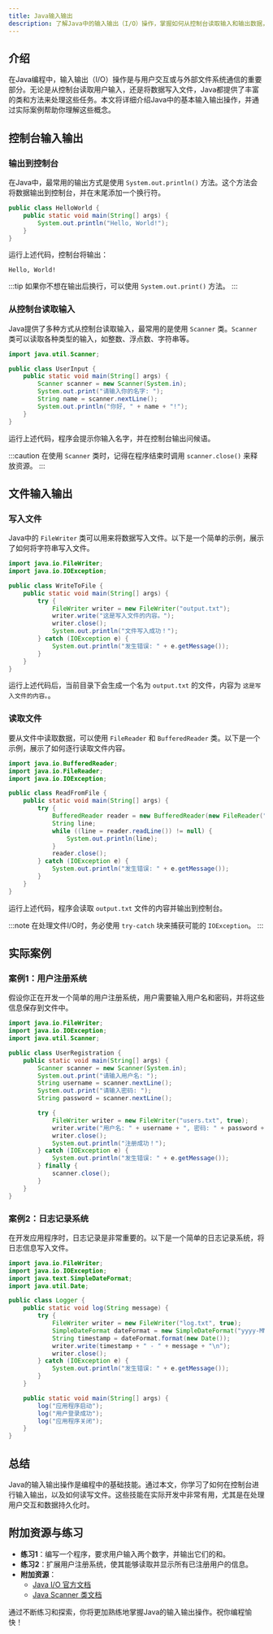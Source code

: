 ```yaml
---
title: Java输入输出
description: 了解Java中的输入输出（I/O）操作，掌握如何从控制台读取输入和输出数据，以及文件读写的基本操作。
---
```


## 介绍

在Java编程中，输入输出（I/O）操作是与用户交互或与外部文件系统通信的重要部分。无论是从控制台读取用户输入，还是将数据写入文件，Java都提供了丰富的类和方法来处理这些任务。本文将详细介绍Java中的基本输入输出操作，并通过实际案例帮助你理解这些概念。

## 控制台输入输出

### 输出到控制台

在Java中，最常用的输出方式是使用 `System.out.println()` 方法。这个方法会将数据输出到控制台，并在末尾添加一个换行符。

```java
public class HelloWorld {
    public static void main(String[] args) {
        System.out.println("Hello, World!");
    }
}
```

运行上述代码，控制台将输出：

```
Hello, World!
```

:::tip
如果你不想在输出后换行，可以使用 `System.out.print()` 方法。
:::

### 从控制台读取输入

Java提供了多种方式从控制台读取输入，最常用的是使用 `Scanner` 类。`Scanner` 类可以读取各种类型的输入，如整数、浮点数、字符串等。

```java
import java.util.Scanner;

public class UserInput {
    public static void main(String[] args) {
        Scanner scanner = new Scanner(System.in);
        System.out.print("请输入你的名字: ");
        String name = scanner.nextLine();
        System.out.println("你好, " + name + "!");
    }
}
```

运行上述代码，程序会提示你输入名字，并在控制台输出问候语。

:::caution
在使用 `Scanner` 类时，记得在程序结束时调用 `scanner.close()` 来释放资源。
:::

## 文件输入输出

### 写入文件

Java中的 `FileWriter` 类可以用来将数据写入文件。以下是一个简单的示例，展示了如何将字符串写入文件。

```java
import java.io.FileWriter;
import java.io.IOException;

public class WriteToFile {
    public static void main(String[] args) {
        try {
            FileWriter writer = new FileWriter("output.txt");
            writer.write("这是写入文件的内容。");
            writer.close();
            System.out.println("文件写入成功！");
        } catch (IOException e) {
            System.out.println("发生错误: " + e.getMessage());
        }
    }
}
```

运行上述代码后，当前目录下会生成一个名为 `output.txt` 的文件，内容为 `这是写入文件的内容。`。

### 读取文件

要从文件中读取数据，可以使用 `FileReader` 和 `BufferedReader` 类。以下是一个示例，展示了如何逐行读取文件内容。

```java
import java.io.BufferedReader;
import java.io.FileReader;
import java.io.IOException;

public class ReadFromFile {
    public static void main(String[] args) {
        try {
            BufferedReader reader = new BufferedReader(new FileReader("output.txt"));
            String line;
            while ((line = reader.readLine()) != null) {
                System.out.println(line);
            }
            reader.close();
        } catch (IOException e) {
            System.out.println("发生错误: " + e.getMessage());
        }
    }
}
```

运行上述代码，程序会读取 `output.txt` 文件的内容并输出到控制台。

:::note
在处理文件I/O时，务必使用 `try-catch` 块来捕获可能的 `IOException`。
:::

## 实际案例

### 案例1：用户注册系统

假设你正在开发一个简单的用户注册系统，用户需要输入用户名和密码，并将这些信息保存到文件中。

```java
import java.io.FileWriter;
import java.io.IOException;
import java.util.Scanner;

public class UserRegistration {
    public static void main(String[] args) {
        Scanner scanner = new Scanner(System.in);
        System.out.print("请输入用户名: ");
        String username = scanner.nextLine();
        System.out.print("请输入密码: ");
        String password = scanner.nextLine();

        try {
            FileWriter writer = new FileWriter("users.txt", true);
            writer.write("用户名: " + username + ", 密码: " + password + "\n");
            writer.close();
            System.out.println("注册成功！");
        } catch (IOException e) {
            System.out.println("发生错误: " + e.getMessage());
        } finally {
            scanner.close();
        }
    }
}
```

### 案例2：日志记录系统

在开发应用程序时，日志记录是非常重要的。以下是一个简单的日志记录系统，将日志信息写入文件。

```java
import java.io.FileWriter;
import java.io.IOException;
import java.text.SimpleDateFormat;
import java.util.Date;

public class Logger {
    public static void log(String message) {
        try {
            FileWriter writer = new FileWriter("log.txt", true);
            SimpleDateFormat dateFormat = new SimpleDateFormat("yyyy-MM-dd HH:mm:ss");
            String timestamp = dateFormat.format(new Date());
            writer.write(timestamp + " - " + message + "\n");
            writer.close();
        } catch (IOException e) {
            System.out.println("发生错误: " + e.getMessage());
        }
    }

    public static void main(String[] args) {
        log("应用程序启动");
        log("用户登录成功");
        log("应用程序关闭");
    }
}
```

## 总结

Java的输入输出操作是编程中的基础技能。通过本文，你学习了如何在控制台进行输入输出，以及如何读写文件。这些技能在实际开发中非常有用，尤其是在处理用户交互和数据持久化时。

## 附加资源与练习

- **练习1**：编写一个程序，要求用户输入两个数字，并输出它们的和。
- **练习2**：扩展用户注册系统，使其能够读取并显示所有已注册用户的信息。
- **附加资源**：
  - [Java I/O 官方文档](https://docs.oracle.com/javase/tutorial/essential/io/)
  - [Java Scanner 类文档](https://docs.oracle.com/javase/8/docs/api/java/util/Scanner.html)

通过不断练习和探索，你将更加熟练地掌握Java的输入输出操作。祝你编程愉快！